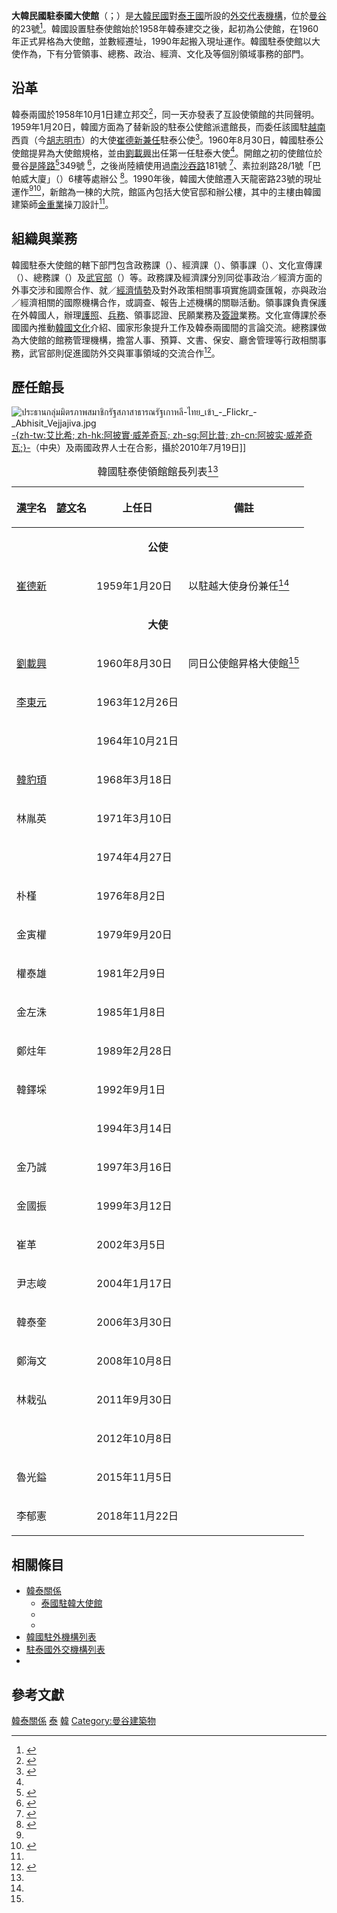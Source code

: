 {{noteTA
|1=zh:匯權;zh-hans:汇权;zh-hant:匯權;zh-cn:汇权;zh-hk:匯權;zh-tw:惠恭王;zh-mo:匯權;
|2=zh:叻猜拉披色;zh-hans:叻猜拉披色;zh-hant:叻猜拉披色;zh-cn:叻猜拉披色;zh-hk:叻猜拉披色;zh-tw:拉差當碧沙;zh-mo:叻猜拉披色;
}}
{{Infobox diplomatic mission
| name              = 大韓民國駐泰國大使館<br><small>{{lang|ko|주 태국 대한민국 대사관}}</small><br/><small>{{lang|th|สถานเอกอัครราชทูต<!---->สาธารณรัฐเกาหลี<!---->ประจำ<!---->ประเทศไทย}}<br>[[File:Emblem_of_South_Korea.svg|110px]]</small>
| image             = South Korean embassy in Bangkok 2.jpg
| location          = {{THA}}[[曼谷|曼谷]]{{Link-th|惠恭王縣|เขตห้วยขวาง}}
| address           = {{Link-th|拉差當碧沙|แยกเทียมร่วมมิตร}}{{Link-th|天龍密路交叉口|แยกเทียมร่วมมิตร|天龍密路}}23號<br>郵遞區號：10310
| department={{flagicon image|Emblem of the Government of the Republic of Korea.svg}}  [[大韓民國外交部|大韓民國外交部]]
| ambassador        = 李郁憲
| open              = 1960年（大使館） 
| consul_general    =
| high_commissioner =
  | lat_degrees = 13
  | lat_minutes = 46
  | lat_seconds = 02.9
  | lat_direction = N
  | long_degrees = 100
  | long_minutes = 34
  | long_seconds = 40.6
  | long_direction = E
| website           = [http://tha.mofa.go.kr/korean/as/tha/main/index.jsp 官方網站]
}}
{{Infobox Korean name
| hangul  = 주 태국 대한민국 대사관
| hanja   = 駐泰國大韓民國大使館
| rr      = Ju Taeguk Daehanminguk daesagwan
| mr      = Chu T'aeguk Taehanmin'guk taesakwan
| context = 
| img     = 
| caption = 
}}
'''大韓民國駐泰國大使館'''（{{lang-ko|주 태국 대한민국 대사관}}；{{lang-th|สถานเอกอัครราชทูต<!---->สาธารณรัฐเกาหลี<!---->ประจำ<!---->ประเทศไทย}}）是[[大韓民國|大韓民國]]對[[泰王國|泰王國]]所設的[[韓國駐外機構列表|外交代表機構]]，位於[[曼谷|曼谷]]{{Link-th|惠恭王縣|เขตห้วยขวาง}}{{Link-th|拉差當碧沙|แยกเทียมร่วมมิตร}}的{{Link-th|天龍密路交叉口|แยกเทียมร่วมมิตร|天龍密路}}23號<ref name="聯絡">{{Cite web|language=ko |script-title=ko:주소 및 연락처 |publisher={{lang|ko|주 태국 대한민국 대사관}} |url=http://tha.mofa.go.kr/korean/as/tha/legation/address/index.jsp |date=2015 |accessdate=2016-05-10 |archiveurl=https://web.archive.org/web/20160510184055/http://tha.mofa.go.kr/korean/as/tha/legation/address/index.jsp |archivedate=2016-05-10 |deadurl=yes }}</ref>。韓國設置駐泰使館始於1958年韓泰建交之後，起初為公使館，在1960年正式昇格為大使館，並數經遷址，1990年起搬入現址運作。韓國駐泰使館以大使作為{{Link-en|使領館館長|Head of mission|全館首長}}，下有分管領事、總務、政治、經濟、文化及{{Link-en|國防外交|Defence diplomacy}}等個別領域事務的部門。

==沿革==
韓泰兩國於1958年10月1日建立邦交<ref name="公館歷史">{{Cite web|language=ko |script-title=ko:공관약사 |publisher={{lang|ko|주 태국 대한민국 대사관}} |url=http://tha.mofa.go.kr/korean/as/tha/legation/history/index.jsp |date=2015 |accessdate=2016-05-10 |archiveurl=https://web.archive.org/web/20160507071331/http://tha.mofa.go.kr/korean/as/tha/legation/history/index.jsp |archivedate=2016-05-07 |deadurl=yes }}</ref>，同一天亦發表了互設使領館的共同聲明。1959年1月20日，韓國方面為了替新設的駐泰公使館派遣館長，而委任該國駐[[越南共和國|越南]]西貢（今[[胡志明市|胡志明市]]）的大使[[崔德新|崔德新]][[兼轄|兼任]]駐泰公使<ref name="崔">{{Cite news |language=ko |script-title=ko:崔駐越大使가 駐泰公使兼任 |work={{lang|ko|[[東亞日報|東亞日報]]}} |publisher={{lang|ko|東亞日報社}} |page={{lang|ko|1면}} |date=1959-01-21 }}</ref>。1960年8月30日，韓國駐泰公使館提昇為大使館規格，並由[[劉載興|劉載興]]出任第一任駐泰大使<ref name="公館歷史"></ref>。開館之初的使館位於曼谷[[是隆路|是隆路]]<ref name="bigchilli">{{Cite web|language=en |script-title=en:Cultural exchanges continue to build South Korea's stature in Thailand |author=Maxmilian Wechsler |publisher={{lang|en|The Big Chilli Magazine}} |url=http://www.thebigchilli.com/features/cultural-exchanges-continue-to-build-south-koreas-stature-in-thailand |date=2014-06-03 |accessdate=2016-05-10 |archiveurl=https://web.archive.org/web/20160507112106/http://www.thebigchilli.com/features/cultural-exchanges-continue-to-build-south-koreas-stature-in-thailand |archivedate=2016-05-07 |deadurl=yes }}</ref>349號<!--No. 349, Silon Road--><ref name="Korea Annual 1966">{{Cite book |language=en |title={{lang|en|Korea Annual 1966}} |publisher={{lang|en|[[韓國聯合通訊社|Hapdong News Agency]]}} |date=1966 |page=p349 }}</ref>，之後尚陸續使用過[[沙吞路|南沙吞路]]181號<!--No. 181, South Sathorn Road--><ref name="Korea Annual 1971">{{Cite book |language=en |title={{lang|en|Korea Annual 1971}} |publisher={{lang|en|[[韓國聯合通訊社|Hapdong News Agency]]}} |date=1971 |page=p442 }}</ref>、素拉剎路28/1號「巴帕威大廈」（{{lang|th|อาคารประภาวิทย์}}）6樓等處辦公<!--6th floor, Prapawit Building, No. 28/1 Surasak Road--><ref name="Korea Annual 1984">{{Cite book |language=en |title={{lang|en|Korea Annual 1984}} |publisher={{lang|en|[[韓國聯合通訊社|Yonhap News Agency]]}} |date=1984 |page=p419 |edition=21st Annual Edition }}</ref>。1990年後，韓國大使館遷入天龍密路23號的現址運作<ref name="bigchilli"></ref><ref name="Korea Annual 1991">{{Cite book |language=en |title={{lang|en|Korea Annual 1991}} |publisher={{lang|en|[[韓國聯合通訊社|Yonhap News Agency]]}} |date=1984 |page=p471 |edition=28th Annual Edition }}</ref>，新館為一棟{{Link-en|韓國建築|Architecture of South Korea|韓式風格}}的大院，館區內包括大使官邸和辦公樓，其中的主樓由韓國建築師[[金重業|金重業]]操刀設計<ref name="bigchilli"></ref>。

==組織與業務==
韓國駐泰大使館的轄下部門包含政務課（{{lang|ko|정무과}}）、經濟課（{{lang|ko|경제과}}）、領事課（{{lang|ko|영사과}}）、文化宣傳課（{{lang|ko|문화홍보과}}）、總務課（{{lang|ko|총무과}}）及[[駐外武官|武官部]]（{{lang|ko|무관부}}）等。政務課及經濟課分別同{{Link-en|泰國政府|Government of Thailand}}從事政治／經濟方面的外事交涉和國際合作、就{{Link-en|泰國政治|Politics of Thailand}}／[[泰國經濟|經濟情勢]]及對外政策相關事項實施調查匯報，亦與政治／經濟相關的國際機構合作，或調查、報告上述機構的關聯活動。領事課負責保護在外韓國人，辦理[[韓國護照|護照]]、[[韓國兵役制度|兵務]]、領事認證、民願業務及[[韓國簽證政策|簽證]]業務。文化宣傳課於泰國國內推動[[韓國文化|韓國文化]]介紹、國家形象提升工作及韓泰兩國間的言論交流。總務課做為大使館的館務管理機構，擔當人事、預算、文書、保安、廳舍管理等行政相關事務，武官部則促進國防外交與軍事領域的交流合作<ref name="主要業務">{{Cite web|language=ko |script-title=ko:주요업무 |publisher={{lang|ko|주 태국 대한민국 대사관}} |url=http://tha.mofa.go.kr/korean/as/tha/legation/work/index.jsp |date=2015 |accessdate=2016-05-10 |archiveurl=https://web.archive.org/web/20160507071242/http://tha.mofa.go.kr/korean/as/tha/legation/work/index.jsp |archivedate=2016-05-07 |deadurl=yes }}</ref>。

==歷任館長==
[[File:ประธานกลุ่มมิตรภาพสมาชิกรัฐสภาสาธารณรัฐเกาหลี-ไทย_เข้า_-_Flickr_-_Abhisit_Vejjajiva.jpg|thumb]][[艾比希|-{zh-tw:艾比希; zh-hk:阿披實·威差奇瓦; zh-sg:阿比昔; zh-cn:阿披实·威差奇瓦;}-]]（中央）及兩國政界人士在{{Link-en|泰國政府大廈|Government House of Thailand}}合影，攝於2010年7月19日]]
{|class="wikitable sortable" style="font-size: 100%" align=center
|+ 韓國駐泰使領館館長列表<ref name="公館歷史"></ref>
! [[朝鮮漢字|漢字]]名 !![[諺文|諺文]]名 !! 上任日  !! 備註
|-
|colspan=4 bgcolor=#B1D2E2 height="1px"|<center>'''公使'''</center>
|-
| [[崔德新|崔德新]] || {{lang|ko|최덕신}}  || 1959年1月20日|| 以駐越大使身份兼任<ref name="公館歷史"></ref>
|-
|colspan=4 bgcolor=#B1D2E2 height="1px"|<center>'''大使'''</center>
|-
| [[劉載興|劉載興]] || {{lang|ko|유재흥}} || 1960年8月30日|| 同日公使館昇格大使館<ref name="公館歷史"></ref>
|-
| [[李東元|李東元]] || {{lang|ko|이동원}} || 1963年12月26日||
|-
| {{Link-ko|張盛煥|장성환}} || {{lang|ko|장성환}} || 1964年10月21日||
|-
| [[韓豹頊|韓豹頊]] || {{lang|ko|한표욱}} || 1968年3月18日||
|-
| 林胤英 || {{lang|ko|임윤영}} || 1971年3月10日||
|-
| {{Link-ko|千炳圭|천병규}} || {{lang|ko|천병규}} || 1974年4月27日||
|-
| 朴槿 || {{lang|ko|박근}} || 1976年8月2日||
|-
| 金寅權 || {{lang|ko|김인권}} || 1979年9月20日||
|-
| 權泰雄 || {{lang|ko|권태웅}} || 1981年2月9日||
|-
| 金左洙 || {{lang|ko|김좌수}} || 1985年1月8日||
|-
| 鄭炷年 || {{lang|ko|정주년}} || 1989年2月28日||
|-
| 韓鐸埰 || {{lang|ko|한탁채}} || 1992年9月1日||
|-
| {{Link-ko|鄭泰東 (外交官)|정태동 (외교관)|鄭泰東}} || {{lang|ko|정태동}} || 1994年3月14日||
|-
| 金乃誠 || {{lang|ko|김내성}} || 1997年3月16日||
|-
| 金國振 || {{lang|ko|김국진}} || 1999年3月12日||
|-
| 崔革<!-- Choi Hyuk--> || {{lang|ko|최혁}} || 2002年3月5日||
|-
| 尹志峻 || {{lang|ko|윤지준}} || 2004年1月17日||
|-
| 韓泰奎 || {{lang|ko|한태규}} || 2006年3月30日||
|-
| 鄭海文 || {{lang|ko|정해문}} || 2008年10月8日||
|-
| 林栽弘 || {{lang|ko|임재홍}} || 2011年9月30日||
|-
| {{tsl|ko|전재만 (1955년)|全在萬}} || {{lang|ko|전재만}} || 2012年10月8日||
|-
| 魯光鎰 || {{lang|ko|노광일}} || 2015年11月5日||
|-
| 李郁憲 || {{lang|ko|이욱현}} || 2018年11月22日||
|}

==相關條目==
{{Portal box|國際關係|大韓民國|泰國}}
*[[韓泰關係|韓泰關係]]
**[[泰國駐韓大使館|泰國駐韓大使館]]
**{{Link-en|在泰韓國人|Koreans in Thailand}}
**{{Link-ko|曼谷韓國國際學校|방콕한국국제학교}}
*[[韓國駐外機構列表|韓國駐外機構列表]]
*[[駐泰國外交機構列表|駐泰國外交機構列表]]
*{{Link-th|惠恭王縣|เขตห้วยขวาง}}

== 參考文獻 ==
{{Reflist|2}}
{{韓國駐外機構}}
{{駐泰國外交代表機構}}
[[Category:韓泰關係|]]
[[Category:韓國駐外機構|泰]]
[[Category:駐泰國外交代表機構|韓]]
[[Category:曼谷建築物|Category:曼谷建築物]]